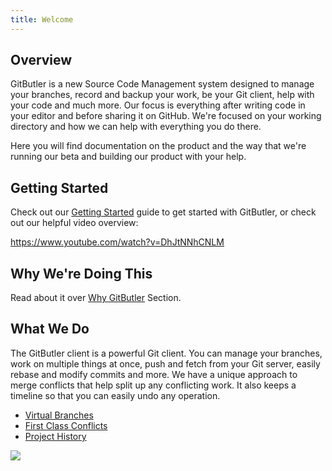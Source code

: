```yaml
---
title: Welcome
---
```


## Overview

GitButler is a new Source Code Management system designed to manage your branches, record and backup your work, be your Git client, help with your code and much more. Our focus is everything after writing code in your editor and before sharing it on GitHub. We're focused on your working directory and how we can help with everything you do there.

<ImageSection
  className="mx-auto"
  src="https://gitbutler-docs-images-public.s3.us-east-1.amazonaws.com/vbranch-ex.png"
  width="800"
  height="600"
  subtitle="An example of the GitButler client with multiple applied branches and assigned changes."
/>

Here you will find documentation on the product and the way that we're running our beta and building our product with your help.

## Getting Started

Check out our [Getting Started](/guide) guide to get started with GitButler, or check out our helpful video overview:

https://www.youtube.com/watch?v=DhJtNNhCNLM

## Why We're Doing This

Read about it over [Why GitButler](/why-gitbutler) Section.

## What We Do

The GitButler client is a powerful Git client. You can manage your branches, work on multiple things at once, push and fetch from your Git server, easily rebase and modify commits and more. We have a unique approach to merge conflicts that help split up any conflicting work. It also keeps a timeline so that you can easily undo any operation.

- [Virtual Branches](/features/virtual-branches/virtual-branches)
- [First Class Conflicts](/features/virtual-branches/merging)
- [Project History](/features/timeline)

<img src="/img/dots-bowtie.svg" className="mx-auto w-72" />
